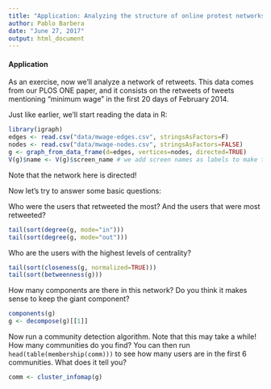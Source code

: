 ```yaml
---
title: "Application: Analyzing the structure of online protest networks"
author: Pablo Barbera
date: "June 27, 2017"
output: html_document
---
```


#### Application

As an exercise, now we'll analyze a network of retweets. This data comes from our PLOS ONE paper, and it consists on the retweets of tweets mentioning "minimum wage" in the first 20 days of February 2014.

Just like earlier, we'll start reading the data in R:

```r
library(igraph)
edges <- read.csv("data/mwage-edges.csv", stringsAsFactors=F)
nodes <- read.csv("data/mwage-nodes.csv", stringsAsFactors=FALSE)
g <- graph_from_data_frame(d=edges, vertices=nodes, directed=TRUE)
V(g)$name <- V(g)$screen_name # we add screen names as labels to make them more informative
```

Note that the network here is directed!

Now let's try to answer some basic questions:

Who were the users that retweeted the most? And the users that were most retweeted?

```r
tail(sort(degree(g, mode="in")))
tail(sort(degree(g, mode="out")))
```

Who are the users with the highest levels of centrality?

```r
tail(sort(closeness(g, normalized=TRUE)))
tail(sort(betweenness(g)))
```

How many components are there in this network? Do you think it makes sense to keep the giant component?

```r
components(g)
g <- decompose(g)[[1]]
```

Now run a community detection algorithm. Note that this may take a while! How many communities do you find? You can then run `head(table(membership(comm)))` to see how many users are in the first 6 communities. What does it tell you?

```r
comm <- cluster_infomap(g)
```





